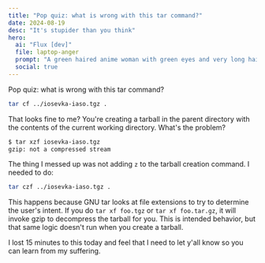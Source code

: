 ```yaml
---
title: "Pop quiz: what is wrong with this tar command?"
date: 2024-08-19
desc: "It's stupider than you think"
hero:
  ai: "Flux [dev]"
  file: laptop-anger
  prompt: "A green haired anime woman with green eyes and very long hair angrily typing on a laptop, headphones, seattle, space needle, black hoodie, best quality, coffee shop"
  social: true
---
```


Pop quiz: what is wrong with this tar command?

```sh
tar cf ../iosevka-iaso.tgz .
```

<Conv name="Aoi" mood="wut">
  That looks fine to me? You're creating a tarball in the parent directory with
  the contents of the current working directory. What's the problem?
</Conv>

```sh
$ tar xzf iosevka-iaso.tgz
gzip: not a compressed stream
```

The thing I messed up was not adding `z` to the tarball creation command. I needed to do:

```sh
tar czf ../iosevka-iaso.tgz .
```

This happens because GNU tar looks at file extensions to try to determine the user's intent. If you do `tar xf foo.tgz` or `tar xf foo.tar.gz`, it will invoke gzip to decompress the tarball for you. This is intended behavior, but that same logic doesn't run when you create a tarball.

I lost 15 minutes to this today and feel that I need to let y'all know so you can learn from my suffering.
